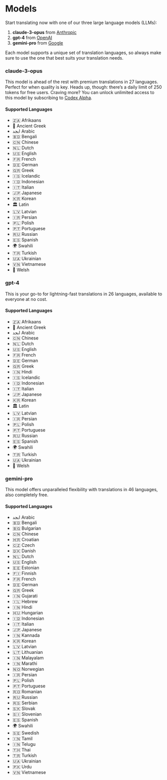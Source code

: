 # Models

Start translating now with one of our three large language models (LLMs):

1. **claude-3-opus** from [Anthropic](https://www.anthropic.com/)
1. **gpt-4** from [OpenAI](https://openai.com/)
1. **gemini-pro** from [Google](https://deepmind.google/technologies/gemini/#introduction)

Each model supports a unique set of translation languages, so always make sure to use the one that best suits your translation needs.

### claude-3-opus

This model is ahead of the rest with premium translations in 27 languages. Perfect for when quality is key. Heads up, though: there’s a daily limit of 250 tokens for free users. Craving more? You can unlock unlimited access to this model by subscribing to [Codex Alpha](https://www.codex.ai/plans).

#### Supported Languages
- 🇿🇦  Afrikaans
- 🏺  Ancient Greek
- ابجد  Arabic
- 🇧🇩  Bengali
- 🇨🇳  Chinese
- 🇳🇱  Dutch
- 🇺🇸  English
- 🇫🇷  French
- 🇩🇪  German
- 🇬🇷  Greek
- 🇮🇸  Icelandic
- 🇮🇩  Indonesian
- 🇮🇹  Italian
- 🇯🇵  Japanese
- 🇰🇷  Korean
- 🏛️  Latin
- 🇱🇻  Latvian
- 🇮🇷  Persian
- 🇵🇱  Polish
- 🇵🇹  Portuguese
- 🇷🇺  Russian
- 🇪🇸  Spanish
- 🌍  Swahili
- 🇹🇷  Turkish
- 🇺🇦  Ukrainian
- 🇻🇳  Vietnamese
- 🏴󠁧󠁢󠁷󠁬󠁳󠁿  Welsh

### gpt-4

This is your go-to for lightning-fast translations in 26 languages, available to everyone at no cost.

#### Supported Languages
- 🇿🇦  Afrikaans
- 🏺  Ancient Greek
- ابجد  Arabic
- 🇨🇳  Chinese
- 🇳🇱  Dutch
- 🇺🇸  English
- 🇫🇷  French
- 🇩🇪  German
- 🇬🇷  Greek
- 🇮🇳  Hindi
- 🇮🇸  Icelandic
- 🇮🇩  Indonesian
- 🇮🇹  Italian
- 🇯🇵  Japanese
- 🇰🇷  Korean
- 🏛️  Latin
- 🇱🇻  Latvian
- 🇮🇷  Persian
- 🇵🇱  Polish
- 🇵🇹  Portuguese
- 🇷🇺  Russian
- 🇪🇸  Spanish
- 🌍  Swahili
- 🇹🇷  Turkish
- 🇺🇦  Ukrainian
- 🏴󠁧󠁢󠁷󠁬󠁳󠁿  Welsh

### gemini-pro

This model offers unparalleled flexibility with translations in 46 languages, also completely free.

#### Supported Languages
- ابجد  Arabic
- 🇧🇩  Bengali
- 🇧🇬  Bulgarian
- 🇨🇳  Chinese
- 🇭🇷  Croatian
- 🇨🇿  Czech
- 🇩🇰  Danish
- 🇳🇱  Dutch
- 🇺🇸  English
- 🇪🇪  Estonian
- 🇫🇮  Finnish
- 🇫🇷  French
- 🇩🇪  German
- 🇬🇷  Greek
- 🇮🇳  Gujarati
- 🇮🇱  Hebrew
- 🇮🇳  Hindi
- 🇭🇺  Hungarian
- 🇮🇩  Indonesian
- 🇮🇹  Italian
- 🇯🇵  Japanese
- 🇮🇳  Kannada
- 🇰🇷  Korean
- 🇱🇻  Latvian
- 🇱🇹  Lithuanian
- 🇮🇳  Malayalam
- 🇮🇳  Marathi
- 🇳🇴  Norwegian
- 🇮🇷  Persian
- 🇵🇱  Polish
- 🇵🇹  Portuguese
- 🇷🇴  Romanian
- 🇷🇺  Russian
- 🇷🇸  Serbian
- 🇸🇰  Slovak
- 🇸🇮  Slovenian
- 🇪🇸  Spanish
- 🌍  Swahili
- 🇸🇪  Swedish
- 🇮🇳  Tamil
- 🇮🇳  Telugu
- 🇹🇭  Thai
- 🇹🇷  Turkish
- 🇺🇦  Ukrainian
- 🇵🇰  Urdu
- 🇻🇳  Vietnamese